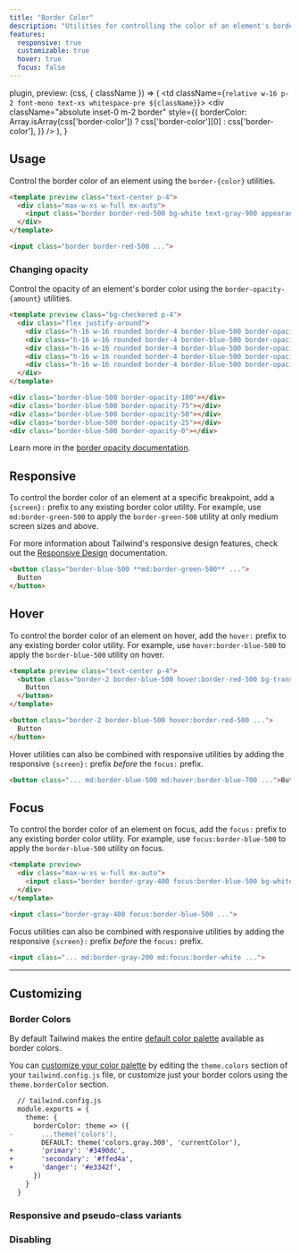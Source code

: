 ```yaml
---
title: "Border Color"
description: "Utilities for controlling the color of an element's borders."
features:
  responsive: true
  customizable: true
  hover: true
  focus: false
---
```



  plugin,
  preview: (css, { className }) => (
    <td className={`relative w-16 p-2 font-mono text-xs whitespace-pre ${className}`}>
      <div
        className="absolute inset-0 m-2 border"
        style={{
          borderColor: Array.isArray(css['border-color'])
            ? css['border-color'][0]
            : css['border-color'],
        }}
      />
    </td>
  ),
}

## Usage

Control the border color of an element using the `border-{color}` utilities.

```html
<template preview class="text-center p-4">
  <div class="max-w-xs w-full mx-auto">
    <input class="border border-red-500 bg-white text-gray-900 appearance-none block w-full text-gray-900 border rounded py-3 px-4 focus:outline-none" placeholder="Your email">
  </div>
</template>

<input class="border border-red-500 ...">
```

### Changing opacity

Control the opacity of an element's border color using the `border-opacity-{amount}` utilities.

```html
<template preview class="bg-checkered p-4">
  <div class="flex justify-around">
    <div class="h-16 w-16 rounded border-4 border-blue-500 border-opacity-100"></div>
    <div class="h-16 w-16 rounded border-4 border-blue-500 border-opacity-75"></div>
    <div class="h-16 w-16 rounded border-4 border-blue-500 border-opacity-50"></div>
    <div class="h-16 w-16 rounded border-4 border-blue-500 border-opacity-25"></div>
    <div class="h-16 w-16 rounded border-4 border-blue-500 border-opacity-0"></div>
  </div>
</template>

<div class="border-blue-500 border-opacity-100"></div>
<div class="border-blue-500 border-opacity-75"></div>
<div class="border-blue-500 border-opacity-50"></div>
<div class="border-blue-500 border-opacity-25"></div>
<div class="border-blue-500 border-opacity-0"></div>
```

Learn more in the [border opacity documentation](/docs/border-opacity).

## Responsive

To control the border color of an element at a specific breakpoint, add a `{screen}:` prefix to any existing border color utility. For example, use `md:border-green-500` to apply the `border-green-500` utility at only medium screen sizes and above.

For more information about Tailwind's responsive design features, check out the [Responsive Design](/docs/responsive-design) documentation.

```html
<button class="border-blue-500 **md:border-green-500** ...">
  Button
</button>
```

## Hover

To control the border color of an element on hover, add the `hover:` prefix to any existing border color utility. For example, use `hover:border-blue-500` to apply the `border-blue-500` utility on hover.

```html
<template preview class="text-center p-4">
  <button class="border-2 border-blue-500 hover:border-red-500 bg-transparent text-blue-700 hover:text-red-700 py-2 px-4 font-semibold rounded">
    Button
  </button>
</template>

<button class="border-2 border-blue-500 hover:border-red-500 ...">
  Button
</button>
```

Hover utilities can also be combined with responsive utilities by adding the responsive `{screen}:` prefix *before* the `focus:` prefix.

```html
<button class="... md:border-blue-500 md:hover:border-blue-700 ...">Button</button>
```

## Focus

To control the border color of an element on focus, add the `focus:` prefix to any existing border color utility. For example, use `focus:border-blue-500` to apply the `border-blue-500` utility on focus.

```html
<template preview>
  <div class="max-w-xs w-full mx-auto">
    <input class="border border-gray-400 focus:border-blue-500 bg-white text-gray-900 appearance-none inline-block w-full text-gray-900 border rounded py-3 px-4 focus:outline-none" placeholder="Focus me">
  </div>
</template>

<input class="border-gray-400 focus:border-blue-500 ...">
```

Focus utilities can also be combined with responsive utilities by adding the responsive `{screen}:` prefix *before* the `focus:` prefix.

```html
<input class="... md:border-gray-200 md:focus:border-white ...">
```

---

## Customizing

### Border Colors

By default Tailwind makes the entire [default color palette](/docs/customizing-colors#default-color-palette) available as border colors.

You can [customize your color palette](/docs/colors#customizing) by editing the `theme.colors` section of your `tailwind.config.js` file, or customize just your border colors using the `theme.borderColor` section.

```diff
  // tailwind.config.js
  module.exports = {
    theme: {
      borderColor: theme => ({
-       ...theme('colors'),
        DEFAULT: theme('colors.gray.300', 'currentColor'),
+       'primary': '#3490dc',
+       'secondary': '#ffed4a',
+       'danger': '#e3342f',
      })
    }
  }
```

### Responsive and pseudo-class variants

<Variants plugin="borderColor" />

### Disabling

<Disabling plugin="borderColor" />
